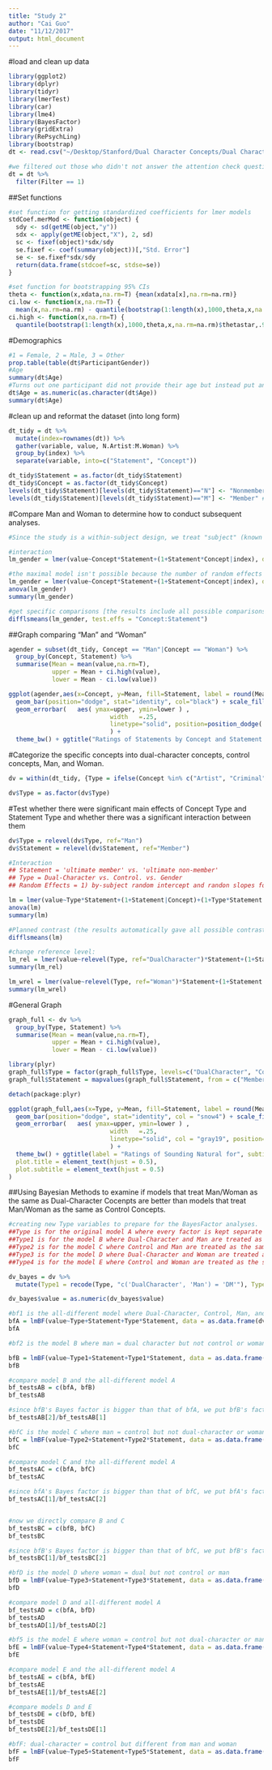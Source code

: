 ```yaml
---
title: "Study 2"
author: "Cai Guo"
date: "11/12/2017"
output: html_document
---
```


#load and clean up data
```r
library(ggplot2)
library(dplyr)
library(tidyr)
library(lmerTest)
library(car)
library(lme4)
library(BayesFactor)
library(gridExtra)
library(RePsychLing)
library(bootstrap)
dt <- read.csv("~/Desktop/Stanford/Dual Character Concepts/Dual Character Concept Data/Study 2.csv")

#we filtered out those who didn't not answer the attention check question correctly
dt = dt %>%
  filter(Filter == 1)
```

##Set functions
```r
#set function for getting standardized coefficients for lmer models
stdCoef.merMod <- function(object) {
  sdy <- sd(getME(object,"y"))
  sdx <- apply(getME(object,"X"), 2, sd)
  sc <- fixef(object)*sdx/sdy
  se.fixef <- coef(summary(object))[,"Std. Error"]
  se <- se.fixef*sdx/sdy
  return(data.frame(stdcoef=sc, stdse=se))
}

#set function for bootstrapping 95% CIs
theta <- function(x,xdata,na.rm=T) {mean(xdata[x],na.rm=na.rm)}
ci.low <- function(x,na.rm=T) {
  mean(x,na.rm=na.rm) - quantile(bootstrap(1:length(x),1000,theta,x,na.rm=na.rm)$thetastar,.025,na.rm=na.rm)}
ci.high <- function(x,na.rm=T) {
  quantile(bootstrap(1:length(x),1000,theta,x,na.rm=na.rm)$thetastar,.975,na.rm=na.rm) - mean(x,na.rm=na.rm)}
```

#Demographics
```r
#1 = Female, 2 = Male, 3 = Other
prop.table(table(dt$ParticipantGender))
#Age
summary(dt$Age)
#Turns out one participant did not provide their age but instead put an irrelevant word -- we did the following procedure to eliminate this to calculate average age and the age range:
dt$Age = as.numeric(as.character(dt$Age))
summary(dt$Age)
```

#clean up and reformat the dataset (into long form)
```r
dt_tidy = dt %>%
  mutate(index=rownames(dt)) %>%
  gather(variable, value, N.Artist:M.Woman) %>%
  group_by(index) %>%
  separate(variable, into=c("Statement", "Concept"))

dt_tidy$Statement = as.factor(dt_tidy$Statement)
dt_tidy$Concept = as.factor(dt_tidy$Concept)
levels(dt_tidy$Statement)[levels(dt_tidy$Statement)=="N"] <- "Nonmember" #rename variable
levels(dt_tidy$Statement)[levels(dt_tidy$Statement)=="M"] <- "Member" #rename variable
```

#Compare Man and Woman to determine how to conduct subsequent analyses. 

```r
#Since the study is a within-subject design, we treat "subject" (known as index in the model) as a random effect. Moreover, since there was only one item in Man and Woman respectively, we do not include specific item as a random effect [such modeling isn't possible], but will do so for later analyses where dual-character and control concepts are involved. 

#interaction
lm_gender = lmer(value~Concept*Statement+(1+Statement*Concept|index), data = subset(dt_tidy, Concept == "Man"|Concept == "Woman"))

#the maximal model isn't possible because the number of random effects exceeds the number of observations. We therefore refitted the model with separte by-index random slopes for Statement and Concept
lm_gender = lmer(value~Concept*Statement+(1+Statement+Concept|index), data = subset(dt_tidy, Concept == "Man"|Concept == "Woman"))
anova(lm_gender)
summary(lm_gender)

#get specific comparisons [the results include all possible comparisons but we are only interested in a few of them as specified in the paper -- the comparisons are based on coefficients from the same model, so therefore, as Gelman, Hill, Yajima, 2012 argued, we do not have to worry too much about multiple comparison here].
difflsmeans(lm_gender, test.effs = "Concept:Statement")
```

##Graph comparing "Man" and "Woman"
```r
agender = subset(dt_tidy, Concept == "Man"|Concept == "Woman") %>%
  group_by(Concept, Statement) %>%
  summarise(Mean = mean(value,na.rm=T),
            upper = Mean + ci.high(value),
            lower = Mean - ci.low(value))

ggplot(agender,aes(x=Concept, y=Mean, fill=Statement, label = round(Mean, digits=2))) +
  geom_bar(position="dodge", stat="identity", col="black") + scale_fill_manual(values=c("grey", "white")) +
  geom_errorbar(   aes( ymax=upper, ymin=lower ) , 
                     		width   =.25,
	                    	linetype="solid", position=position_dodge(.9)
	                    	) + 
  theme_bw() + ggtitle("Ratings of Statements by Concept and Statement Type") + geom_text(size = 3, position = position_dodge(width=.9), vjust=5)
```

#Categorize the specific concepts into dual-character concepts, control concepts, Man, and Woman.

```r
dv = within(dt_tidy, {Type = ifelse(Concept %in% c("Artist", "Criminal", "Love", "Friend", "Mentor", "Comedian", "Minister", "Theory", "Boyfriend", "Argument"), "DualCharacter", ifelse(Concept %in% c("Rustling", "Welder", "Catalog", "Chair", "Firefighter", "Uncle", "Cashier", "Stroller", "Obituary", "Cousin"), "Control", ifelse(Concept=="Man", "Man", "Woman") ))})

dv$Type = as.factor(dv$Type)
```

#Test whether there were significant main effects of Concept Type and Statement Type and whether there was a significant interaction between them
```r
dv$Type = relevel(dv$Type, ref="Man")
dv$Statement = relevel(dv$Statement, ref="Member")

#Interaction
## Statement = 'ultimate member' vs. 'ultimate non-member'
## Type = Dual-Character vs. Control. vs. Gender
## Random Effects = 1) by-subject random intercept and randon slopes for the interaction between Concept Type and Statement Type. 2) by-concept random intercept and slope for Statement (Concept type is a between-unit factor for specific concepts, and therefore cannot have a by-concept random slope).

lm = lmer(value~Type*Statement+(1+Statement|Concept)+(1+Type*Statement|index), control = lmerControl(optCtrl = list(maxfun=100000)), dv)
anova(lm)
summary(lm)

#Planned contrast (the results automatically gave all possible contrasts -- we only focus on the contrasts reported in the paper)
difflsmeans(lm)

#change reference level:
lm_rel = lmer(value~relevel(Type, ref="DualCharacter")*Statement+(1+Statement|Concept)+(1+Type*Statement|index), control = lmerControl(optCtrl = list(maxfun=100000)), dv)
summary(lm_rel)

lm_wrel = lmer(value~relevel(Type, ref="Woman")*Statement+(1+Statement|Concept)+(1+Type*Statement|index), control = lmerControl(optCtrl = list(maxfun=100000)), dv)
summary(lm_wrel)
```

#General Graph
```r
graph_full <- dv %>%
  group_by(Type, Statement) %>%
  summarise(Mean = mean(value,na.rm=T),
            upper = Mean + ci.high(value),
            lower = Mean - ci.low(value))

library(plyr)
graph_full$Type = factor(graph_full$Type, levels=c("DualCharacter", "Control", "Man", "Woman"))
graph_full$Statement = mapvalues(graph_full$Statement, from = c("Member", "Nonmember"), to = c("Ultimately a member", "Ultimately not a member"))

detach(package:plyr)

ggplot(graph_full,aes(x=Type, y=Mean, fill=Statement, label = round(Mean, digits=2))) +
  geom_bar(position="dodge", stat="identity", col = "snow4") + scale_fill_manual(values=alpha(c("gray85", "skyblue2"), .8)) +
  geom_errorbar(   aes( ymax=upper, ymin=lower ) , 
                     		width   =.25,
	                    	linetype="solid", col = "gray19", position=position_dodge(.9)
	                    	) + 
  theme_bw() + ggtitle(label = "Ratings of Sounding Natural for", subtitle = "'ultimately a member' vs. 'ultimately not a member' Statements in Exp. 2") + geom_text(size = 3, position = position_dodge(width=.9), col = "black", vjust=10) + labs(x = "Concept Type", y = "Rating of Sounding Natural") + theme(
  plot.title = element_text(hjust = 0.5),
  plot.subtitle = element_text(hjust = 0.5)
)
```

##Using Bayesian Methods to examine if models that treat Man/Woman as the same as Dual-Character Cocenpts are better than models that treat Man/Woman as the same as Control Concepts.
```r
#creating new Type variables to prepare for the BayesFactor analyses.
##Type is for the original model A where every factor is kept separate
##Type1 is for the model B where Dual-Character and Man are treated as the same
##Type2 is for the model C where Control and Man are treated as the same
##Type3 is for the model D where Dual-Character and Woman are treated as the same
##Type4 is for the model E where Control and Woman are treated as the same

dv_bayes = dv %>%
  mutate(Type1 = recode(Type, "c('DualCharacter', 'Man') = 'DM'"), Type2 = recode(Type, "c('Control', 'Man') = 'CM'"), Type3 = recode(Type, "c('DualCharacter', 'Woman') = 'DW'"), Type4 = recode(Type, "c('Control', 'Woman') = 'CW'"), Type5 = recode(Type, "c('Control', 'DualCharacter') = 'CD'"))

dv_bayes$value = as.numeric(dv_bayes$value)

#bf1 is the all-different model where Dual-Character, Control, Man, and Woman are all separate
bfA = lmBF(value~Type+Statement+Type*Statement, data = as.data.frame(dv_bayes), whichRandom = c("Concept", "index"))
bfA

#bf2 is the model B where man = dual character but not control or woman

bfB = lmBF(value~Type1+Statement+Type1*Statement, data = as.data.frame(dv_bayes), whichRandom = c("Concept", "index"))
bfB

#compare model B and the all-different model A
bf_testsAB = c(bfA, bfB)
bf_testsAB

#since bfB's Bayes factor is bigger than that of bfA, we put bfB's factor as the numerator and bfA's factor as the denominator to see how much bigger bfB factor is than bfA factor.
bf_testsAB[2]/bf_testsAB[1]

#bfC is the model C where man = control but not dual-character or woman
bfC = lmBF(value~Type2+Statement+Type2*Statement, data = as.data.frame(dv_bayes), whichRandom = c("Concept", "index"))
bfC

#compare model C and the all-different model A
bf_testsAC = c(bfA, bfC)
bf_testsAC

#since bfA's Bayes factor is bigger than that of bfC, we put bfA's factor as the numerator and bfC's factor as the denominator to see how much bigger bfA factor is than bfC factor.
bf_testsAC[1]/bf_testsAC[2] 


#now we directly compare B and C
bf_testsBC = c(bfB, bfC)
bf_testsBC

#since bfB's Bayes factor is bigger than that of bfC, we put bfB's factor as the numerator and bfC's factor as the denominator to see how much bigger bfB's factor is than bfC's factor.
bf_testsBC[1]/bf_testsBC[2]

#bfD is the model D where woman = dual but not control or man
bfD = lmBF(value~Type3+Statement+Type3*Statement, data = as.data.frame(dv_bayes), whichRandom = c("Concept", "index"))
bfD

#compare model D and all-different model A
bf_testsAD = c(bfA, bfD)
bf_testsAD
bf_testsAD[1]/bf_testsAD[2]

#bf5 is the model E where woman = control but not dual-character or man
bfE = lmBF(value~Type4+Statement+Type4*Statement, data = as.data.frame(dv_bayes), whichRandom = c("Concept", "index"))
bfE

#compare model E and the all-different model A
bf_testsAE = c(bfA, bfE)
bf_testsAE
bf_testsAE[1]/bf_testsAE[2]

#compare models D and E
bf_testsDE = c(bfD, bfE)
bf_testsDE
bf_testsDE[2]/bf_testsDE[1]

#bfF: dual-character = control but different from man and woman
bfF = lmBF(value~Type5+Statement+Type5*Statement, data = as.data.frame(dv_bayes), whichRandom = c("Concept", "index"))
bfF

```
